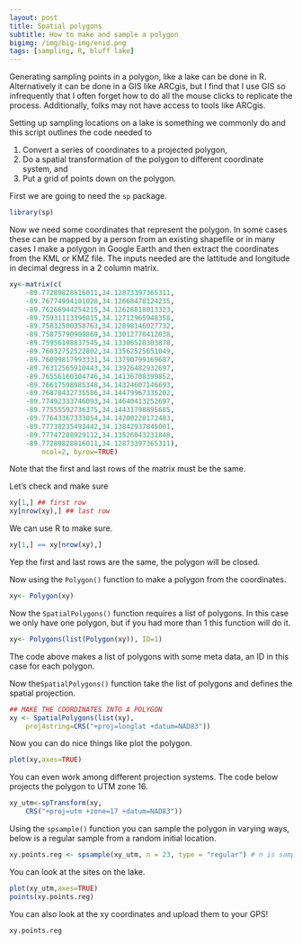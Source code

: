 ```yaml
---
layout: post
title: Spatial polygons
subtitle: How to make and sample a polygon
bigimg: /img/big-img/enid.png
tags: [sampling, R, bluff lake]
---
```


<!--
rmarkdown::render("_2018-12-15-making-a-spatial-polygon.Rmd",
    output_format="md_document",output_options=list(preserve_yaml=TRUE),
    output_file='2018-12-15-making-a-spatial-polygon.md')
-->


Generating sampling points in a polygon, like a lake can be done in 
R. Alternatively it can be done in a GIS like ARCgis, but I find that
I use GIS so infrequently that I often forget how to do all the mouse
clicks to replicate the process. Additionally, folks may not have access
to tools like ARCgis. 

Setting up sampling locations on a lake is something we commonly do and this 
script outlines the code needed to

1. Convert a series of coordinates to a projected polygon,
2. Do a spatial transformation of the polygon to different coordinate system, and
3. Put a grid of points down on the polygon. 


First we are going to need the `sp` package.

```r
library(sp) 
```

Now we need some coordinates that represent the polygon. In some cases these 
can be mapped by a person from an existing shapefile 
or in many cases I make a polygon in Google Earth and then extract the coordinates
from the KML or KMZ file. The inputs needed are the lattitude and longitude in 
decimal degress in a 2 column matrix. 



```r
xy<-matrix(c(	
	-89.77289828816011,34.12873397365311,
	-89.76774994101028,34.12668478124235,
	-89.76266944254215,34.12628818013323,
	-89.75931113396815,34.12712965948358,
	-89.75832500358763,34.12898146027732,
	-89.75875790900869,34.13012770412038,
	-89.75956198837545,34.13306528303878,
	-89.76032752522802,34.13562525651049,
	-89.76099817993331,34.13790799169687,
	-89.76312565910443,34.13926482932697, 
	-89.76556160304746,34.14136708399852,
	-89.76617598985348,34.14324607146693,
	-89.76878432735586,34.14479967335202,
	-89.77492333746093,34.14640413252697,
	-89.77555592736375,34.14431798895685,
	-89.77643367333054,34.14200220172483,
	-89.77738235493442,34.13842937845001,
	-89.77747288929112,34.13526043231848,
	-89.77289828816011,34.12873397365311),
		ncol=2, byrow=TRUE)	

```

Note that the first and last rows of the matrix must be the same. 

Let's check and make sure

```r
xy[1,] ## first row
xy[nrow(xy),] ## last row
```
We can use R to make sure.

```r
xy[1,] == xy[nrow(xy),]
```

Yep the first and last rows are the same, the polygon will be closed.



Now using the `Polygon()` function to make a polygon from the coordinates.


```r
xy<- Polygon(xy)
```

Now the `SpatialPolygons()` function requires a list of polygons. In this case we
only have one polygon, but if you had more than 1 this function will do it. 


```r
xy<- Polygons(list(Polygon(xy)), ID=1)
```
The code above makes a list of polygons with some meta data, an ID in this 
case for each polygon.

Now the`SpatialPolygons()` function take the list of polygons and 
defines the spatial projection.

```r
## MAKE THE COORDINATES INTO A POLYGON   
xy <- SpatialPolygons(list(xy),
	proj4string=CRS("+proj=longlat +datum=NAD83"))
```

Now you can do nice things like plot the polygon.

```r
plot(xy,axes=TRUE)
```

You can even work among different projection systems.
The code below projects the polygon to UTM zone 16. 

```r
xy_utm<-spTransform(xy, 
    CRS("+proj=utm +zone=17 +datum=NAD83"))
```

Using the `spsample()` function you can sample the polygon in varying
ways, below is a regular sample from a random initial location.

```r
xy.points.reg <- spsample(xy_utm, n = 23, type = "regular") # n is sample size
```
You can look at the sites on the lake.

```r
plot(xy_utm,axes=TRUE)
points(xy.points.reg)
```

You can also look at the xy coordinates and upload them to your GPS!

```r
xy.points.reg
```



    
    
    
    